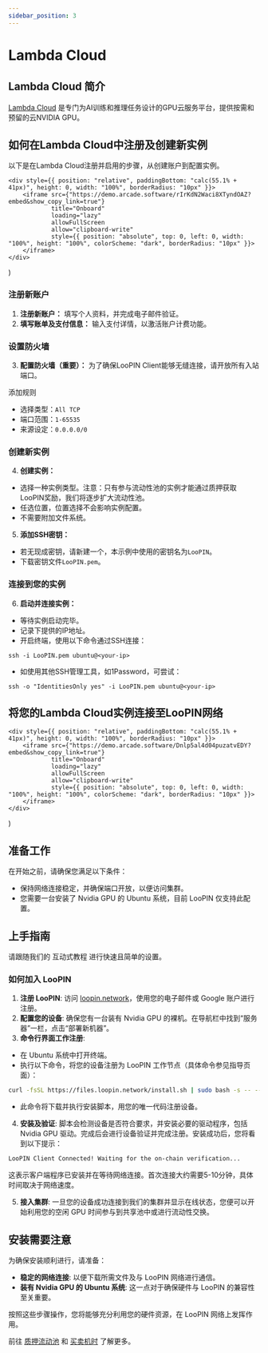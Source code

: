 ```yaml
---
sidebar_position: 3
---
```


# Lambda Cloud

## Lambda Cloud 简介

[Lambda Cloud](https://lambdalabs.com/) 是专门为AI训练和推理任务设计的GPU云服务平台，提供按需和预留的云NVIDIA GPU。

## 如何在Lambda Cloud中注册及创建新实例

以下是在Lambda Cloud注册并启用的步骤，从创建账户到配置实例。

    <div style={{ position: "relative", paddingBottom: "calc(55.1% + 41px)", height: 0, width: "100%", borderRadius: "10px" }}>
        <iframe src={"https://demo.arcade.software/rIrKdN2Waci8XTyndOAZ?embed&show_copy_link=true"}
                title="Onboard"
                loading="lazy"
                allowFullScreen
                allow="clipboard-write"
                style={{ position: "absolute", top: 0, left: 0, width: "100%", height: "100%", colorScheme: "dark", borderRadius: "10px" }}>
        </iframe>
    </div>
)

<ArcadeLambda/>

### 注册新账户

1. **注册新账户：** 填写个人资料，并完成电子邮件验证。
2. **填写账单及支付信息：** 输入支付详情，以激活账户计费功能。

### 设置防火墙

3. **配置防火墙（重要）：** 为了确保LooPIN Client能够无缝连接，请开放所有入站端口。

添加规则
- 选择类型：`All TCP`
- 端口范围：`1-65535`
- 来源设定：`0.0.0.0/0`

### 创建新实例

4. **创建实例：**
- 选择一种实例类型。注意：只有参与流动性池的实例才能通过质押获取LooPIN奖励，我们将逐步扩大流动性池。
- 任选位置，位置选择不会影响实例配置。
- 不需要附加文件系统。

5. **添加SSH密钥：**
- 若无现成密钥，请新建一个，本示例中使用的密钥名为`LooPIN`。
- 下载密钥文件`LooPIN.pem`。

### 连接到您的实例

6. **启动并连接实例：**
- 等待实例启动完毕。
- 记录下提供的IP地址。
- 开启终端，使用以下命令通过SSH连接：
```
ssh -i LooPIN.pem ubuntu@<your-ip>
```
- 如使用其他SSH管理工具，如1Password，可尝试：
```
ssh -o "IdentitiesOnly yes" -i LooPIN.pem ubuntu@<your-ip>
 ```

## 将您的Lambda Cloud实例连接至LooPIN网络

    <div style={{ position: "relative", paddingBottom: "calc(55.1% + 41px)", height: 0, width: "100%", borderRadius: "10px" }}>
        <iframe src={"https://demo.arcade.software/Dnlp5al4d04puzatvEDY?embed&show_copy_link=true"}
                title="Onboard"
                loading="lazy"
                allowFullScreen
                allow="clipboard-write"
                style={{ position: "absolute", top: 0, left: 0, width: "100%", height: "100%", colorScheme: "dark", borderRadius: "10px" }}>
        </iframe>
    </div>
)

<ArcadeOnboard/>

## 准备工作

在开始之前，请确保您满足以下条件：

- 保持网络连接稳定，并确保端口开放，以便访问集群。
- 您需要一台安装了 Nvidia GPU 的 Ubuntu 系统，目前 LooPIN 仅支持此配置。

## 上手指南

请跟随我们的 互动式教程 进行快速且简单的设置。

### 如何加入 LooPIN

1. **注册 LooPIN**: 访问 [loopin.network](https://loopin.network)，使用您的电子邮件或 Google 账户进行注册。
2. **配置您的设备**: 确保您有一台装有 Nvidia GPU 的裸机。在导航栏中找到“服务器”一栏，点击“部署新机器”。
3. **命令行界面工作注册**:
 - 在 Ubuntu 系统中打开终端。
 - 执行以下命令，将您的设备注册为 LooPIN 工作节点（具体命令参见指导页面）：
```bash
curl -fsSL https://files.loopin.network/install.sh | sudo bash -s -- --code <your-unique-code>
```
 - 此命令将下载并执行安装脚本，用您的唯一代码注册设备。
4. **安装及验证**: 脚本会检测设备是否符合要求，并安装必要的驱动程序，包括 Nvidia GPU 驱动。完成后会进行设备验证并完成注册。安装成功后，您将看到以下提示：
```bash
LooPIN Client Connected! Waiting for the on-chain verification...
```
这表示客户端程序已安装并在等待网络连接。首次连接大约需要5-10分钟，具体时间取决于网络速度。

5. **接入集群**: 一旦您的设备成功连接到我们的集群并显示在线状态，您便可以开始利用您的空闲 GPU 时间参与到共享池中或进行流动性交换。

## 安装需要注意

为确保安装顺利进行，请准备：

- **稳定的网络连接**: 以便下载所需文件及与 LooPIN 网络进行通信。
- **装有 Nvidia GPU 的 Ubuntu 系统**: 这一点对于确保硬件与 LooPIN 的兼容性至关重要。

按照这些步骤操作，您将能够充分利用您的硬件资源，在 LooPIN 网络上发挥作用。

前往 [质押流动池](docs/quick-start/liquidity.mdx) 和 [买卖机时](docs/quick-start/swap.mdx) 了解更多。


